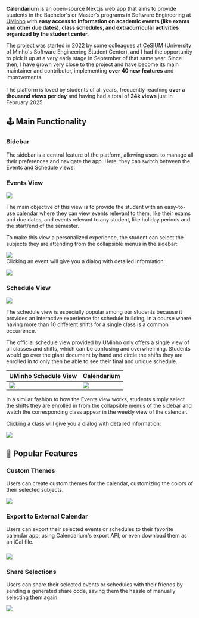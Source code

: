 **Calendarium** is an open-source Next.js web app that aims to provide students in the Bachelor's or Master's programs in Software Engineering at [UMinho](https://www.uminho.pt) with **easy access to information on academic events (like exams and other due dates), class schedules, and extracurricular activities organized by the student center.**

The project was started in 2022 by some colleagues at [CeSIUM](https://cesium.pt) (University of Minho's Software Engineering Student Center), and I had the opportunity to pick it up at a very early stage in September of that same year. Since then, I have grown very close to the project and have become its main maintainer and contributor, implementing **over 40 new features** and improvements.\
\
The platform is loved by students of all years, frequently reaching **over a thousand views per day** and having had a total of **24k views** just in February 2025.

## 🕹️ Main Functionality

### Sidebar

The sidebar is a central feature of the platform, allowing users to manage all their preferences and navigate the app. Here, they can switch between the Events and Schedule views.

### Events View

![](</assets/Calendarium/Screen Shot 2025-02-20 at 17.06.02.png>)

The main objective of this view is to provide the student with an easy-to-use calendar where they can view events relevant to them, like their exams and due dates, and events relevant to any student, like holiday periods and the start/end of the semester.

To make this view a personalized experience, the student can select the subjects they are attending from the collapsible menus in the sidebar:

![](</assets/Calendarium/Screen Shot 2025-02-20 at 17.10.27-2.png>)\
Clicking an event will give you a dialog with detailed information:

![](</assets/Calendarium/Screen Shot 2025-02-20 at 17.47.28.png>)

### &#x20;Schedule View

![](</assets/Calendarium/Screen Shot 2025-02-20 at 17.07.37.png>)

The schedule view is especially popular among our students because it provides an interactive experience for schedule building, in a course where having more than 10 different shifts for a single class is a common occurrence.

The official schedule view provided by UMinho only offers a single view of all classes and shifts, which can be confusing and overwhelming. Students would go over the giant document by hand and circle the shifts they are enrolled in to only then be able to see their final and unique schedule.

| UMinho Schedule View                                              | Calendarium                                                           |
| ----------------------------------------------------------------- | --------------------------------------------------------------------- |
| ![](</assets/Calendarium/Screen Shot 2025-02-20 at 17.34.25.png>) | ![](</assets/Calendarium/Screen Shot 2025-02-20 at 17.07.37-sch.png>) |

In a similar fashion to how the Events view works, students simply select the shifts they are enrolled in from the collapsible menus of the sidebar and watch the corresponding class appear in the weekly view of the calendar.

Clicking a class will give you a dialog with detailed information:

![](</assets/Calendarium/Screen Shot 2025-02-20 at 17.50.07.png>)

## 🚀 Popular Features

### Custom Themes

Users can create custom themes for the calendar, customizing the colors of their selected subjects.

![](</assets/Calendarium/Screen Shot 2025-02-20 at 18.44.09.png>)

### Export to External Calendar

Users can export their selected events or schedules to their favorite calendar app, using Calendarium's export API, or even download them as an iCal file.

### ![](</assets/Calendarium/Screen Shot 2025-02-20 at 18.42.12.png>)

### Share Selections

Users can share their selected events or schedules with their friends by sending a generated share code, saving them the hassle of manually selecting them again.

![](</assets/Calendarium/Screen Shot 2025-02-20 at 18.42.24.png>)
